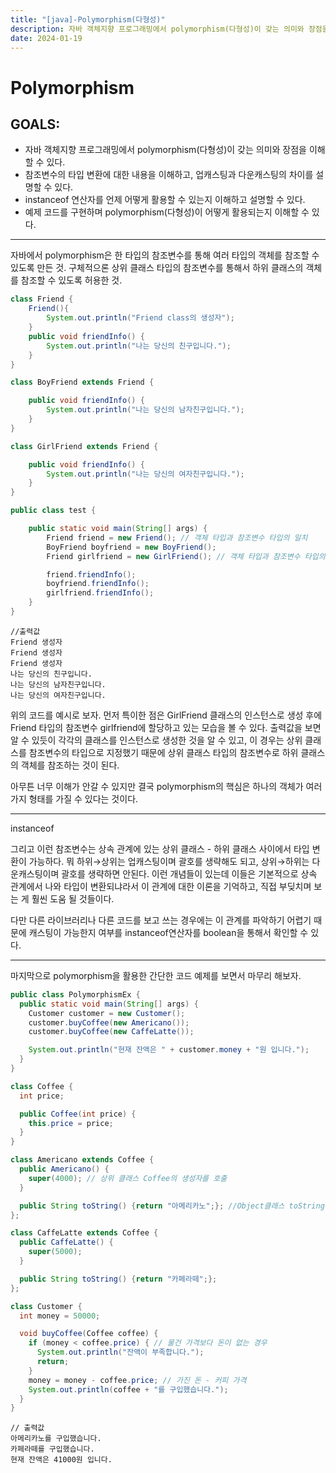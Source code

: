 ```yaml
---
title: "[java]-Polymorphism(다형성)"
description: 자바 객체지향 프로그래밍에서 polymorphism(다형성)이 갖는 의미와 장점을 이해할 수 있다.
date: 2024-01-19
---
```




# Polymorphism

## GOALS:

- 자바 객체지향 프로그래밍에서 polymorphism(다형성)이 갖는 의미와 장점을 이해할 수 있다.
- 참조변수의 타입 변환에 대한 내용을 이해하고, 업캐스팅과 다운캐스팅의 차이를 설명할 수 있다.
- instanceof 연산자를 언제 어떻게 활용할 수 있는지 이해하고 설명할 수 있다.
- 예제 코드를 구현하며 polymorphism(다형성)이 어떻게 활용되는지 이해할 수 있다.

---

 자바에서 polymorphism은 한 타입의 참조변수를 통해 여러 타입의 객체를 참조할 수 있도록 만든 것. 구체적으론 상위 클래스 타입의 참조변수를 통해서 하위 클래스의 객체를 참조할 수 있도록 허용한 것.

```java
class Friend {
    Friend(){
        System.out.println("Friend class의 생성자");
    }
    public void friendInfo() {
        System.out.println("나는 당신의 친구입니다.");
    }
}

class BoyFriend extends Friend {

    public void friendInfo() {
        System.out.println("나는 당신의 남자친구입니다.");
    }
}

class GirlFriend extends Friend {

    public void friendInfo() {
        System.out.println("나는 당신의 여자친구입니다.");
    }
}

public class test {

    public static void main(String[] args) {
        Friend friend = new Friend(); // 객체 타입과 참조변수 타입의 일치
        BoyFriend boyfriend = new BoyFriend();
        Friend girlfriend = new GirlFriend(); // 객체 타입과 참조변수 타입의 불일치

        friend.friendInfo();
        boyfriend.friendInfo();
        girlfriend.friendInfo();
    }
}
```

```
//출력값
Friend 생성자
Friend 생성자
Friend 생성자
나는 당신의 친구입니다.
나는 당신의 남자친구입니다.
나는 당신의 여자친구입니다.
```

위의 코드를 예시로 보자. 먼저 특이한 점은 GirlFriend 클래스의 인스턴스로 생성 후에 Friend 타입의 참조변수 girlfriend에 할당하고 있는 모습을 볼 수 있다. 출력값을 보면 알 수 있듯이 각각의 클래스를 인스턴스로 생성한 것을 알 수 있고, 이 경우는 상위 클래스를 참조변수의 타입으로 지정했기 때문에 상위 클래스 타입의 참조변수로 하위 클래스의 객체를 참조하는 것이 된다. 

 아무튼 너무 이해가 안갈 수 있지만 결국 polymorphism의 핵심은 하나의 객체가 여러가지 형태를 가질 수 있다는 것이다.

---

instanceof

 그리고 이런 참조변수는 상속 관계에 있는 상위 클래스 - 하위 클래스 사이에서 타입 변환이 가능하다. 뭐 하위→상위는 업캐스팅이며 괄호를 생략해도 되고, 상위→하위는 다운캐스팅이며 괄호를 생략하면 안된다. 이런 개념들이 있는데 이들은 기본적으로 상속 관계에서 나와 타입이 변환되냐라서 이 관계에 대한 이론을 기억하고, 직접 부딪치며 보는 게 훨씬 도움 될 것들이다.

 다만 다른 라이브러리나 다른 코드를 보고 쓰는 경우에는 이 관계를 파악하기 어렵기 때문에 캐스팅이 가능한지 여부를 instanceof연산자를 boolean을 통해서 확인할 수 있다.

---

 

 마지막으로 polymorphism을 활용한 간단한 코드 예제를 보면서 마무리 해보자.

```java
public class PolymorphismEx {
  public static void main(String[] args) {
    Customer customer = new Customer();
    customer.buyCoffee(new Americano());
    customer.buyCoffee(new CaffeLatte());

    System.out.println("현재 잔액은 " + customer.money + "원 입니다.");
  }
}

class Coffee {
  int price;

  public Coffee(int price) {
    this.price = price;
  }
}

class Americano extends Coffee {
  public Americano() {
    super(4000); // 상위 클래스 Coffee의 생성자를 호출
  }

  public String toString() {return "아메리카노";}; //Object클래스 toString()메서드 오버라이딩
};

class CaffeLatte extends Coffee {
  public CaffeLatte() {
    super(5000);
  }

  public String toString() {return "카페라떼";};
};

class Customer {
  int money = 50000;

  void buyCoffee(Coffee coffee) {
    if (money < coffee.price) { // 물건 가격보다 돈이 없는 경우
      System.out.println("잔액이 부족합니다.");
      return;
    }
    money = money - coffee.price; // 가진 돈 - 커피 가격
    System.out.println(coffee + "를 구입했습니다.");
  }
}
```

```
// 출력값
아메리카노를 구입했습니다.
카페라떼를 구입했습니다.
현재 잔액은 41000원 입니다.
```
